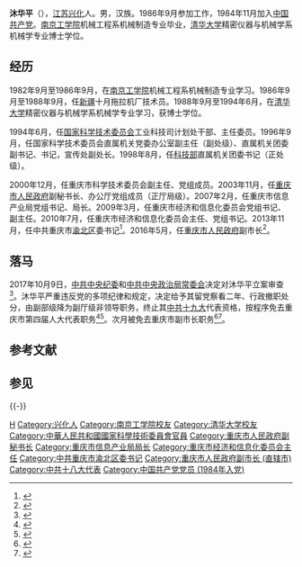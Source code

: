 '''沐华平'''（{{bd|1965年|7月||catIdx=M沐}}），[[江苏省|江苏]][[兴化市|兴化]]人。男，汉族。1986年9月参加工作，1984年11月加入[[中国共产党|中国共产党]]。[[东南大学|南京工学院]]机械工程系机械制造专业毕业，[[清华大学|清华大学]]精密仪器与机械学系机械学专业博士学位。

==经历==
1982年9月至1986年9月，在[[东南大学|南京工学院]]机械工程系机械制造专业学习。1986年9月至1988年9月，任[[新疆维吾尔自治区|新疆]]十月拖拉机厂技术员。1988年9月至1994年6月，在[[清华大学|清华大学]]精密仪器与机械学系机械学专业学习，获博士学位。

1994年6月，任[[中华人民共和国科学技术部|国家科学技术委员会]]工业科技司计划处干部、主任委员。1996年9月，任国家科学技术委员会直属机关党委办公室副主任（副处级）、直属机关团委副书记、书记，宣传处副处长。1998年8月，任[[中华人民共和国科学技术部|科技部]]直属机关团委书记（正处级）。

2000年12月，任重庆市科学技术委员会副主任、党组成员。2003年11月，任[[重庆市人民政府|重庆市人民政府]]副秘书长、办公厅党组成员（正厅局级）。2007年2月，任重庆市信息产业局党组书记、局长。2009年3月，任重庆市经济和信息化委员会党组书记、副主任。2010年7月，任重庆市经济和信息化委员会主任、党组书记。2013年11月，任中共重庆市[[渝北区|渝北区]]委书记<ref>{{cite web|title=黄玉林任重庆市地税局局长 沐华平接任渝北区委书记|url=http://district.ce.cn/newarea/sddy/201312/02/t20131202_1836577_1.shtml|accessdate=2016-05-26|date=2013-12-02|publisher=中国经济网|archive-url=https://web.archive.org/web/20170906113808/http://district.ce.cn/newarea/sddy/201312/02/t20131202_1836577_1.shtml|archive-date=2017-09-06|dead-url=no}}</ref>。2016年5月，任[[重庆市人民政府|重庆市人民政府]]副市长<ref>{{cite web|url=http://www.thepaper.cn/newsDetail_forward_1475109|title=重庆人事变动：渝北区委书记沐华平任重庆市副市长|accessdate=2016-05-27|date=2016-05-27|publisher=澎湃新闻|archive-date=2017-10-09|archive-url=https://web.archive.org/web/20171009194537/http://www.thepaper.cn/newsDetail_forward_1475109|dead-url=no}}</ref>。

==落马==
2017年10月9日，[[中国共产党中央纪律检查委员会|中共中央纪委]]和[[中国共产党中央政治局常务委员会|中共中央政治局常委会]]决定对沐华平立案审查<ref>{{Cite web|title=重庆市原副市长沐华平被立案审查|url=http://www.haozaobao.com/mon/dapan/20171009/40474.html|accessdate=2021-04-19|date=2017-10-09|publisher=联合早报|archive-url=https://web.archive.org/web/20210419024703/http://www.haozaobao.com/mon/dapan/20171009/40474.html|archive-date=2021-04-19|dead-url=no}}</ref>。沐华平严重违反党的多项纪律和规定，决定给予其留党察看二年、行政撤职处分，由副部级降为副厅级非领导职务，终止其[[中国共产党第十九次全国代表大会|中共十九大]]代表资格，按程序免去重庆市第四届人大代表职务<ref>{{cite web|title=重庆市政府原党组成员、副市长沐华平因严重违纪受到留党察看二年、行政撤职处分|url=http://www.ccdi.gov.cn/scdc/zggb/djcf/201710/t20171009_116078.html|accessdate=2017-10-09|date=2017-10-09|publisher=中央纪委监察部网站|archive-url=https://web.archive.org/web/20190130024132/http://www.ccdi.gov.cn/scdc/zggb/djcf/201710/t20171009_116078.html|archive-date=2019-01-30|dead-url=no}}</ref><ref>{{Cite web|title=夏崇源、何挺、沐华平因严重违纪被处分|url=http://www.xinhuanet.com//politics/2017-10/09/c_1121776096.htm|accessdate=2021-04-19|format=2017-10-09|publisher=新华网|archive-url=https://web.archive.org/web/20210524165457/http://www.xinhuanet.com//politics/2017-10/09/c_1121776096.htm|archive-date=2021-05-24|dead-url=no}}</ref>。次月被免去重庆市副市长职务<ref>{{Cite web|title=沐华平被免去重庆市人民政府副市长职务|url=https://www.thepaper.cn/newsDetail_forward_1857558|accessdate=2021-04-19|date=2017-11-09|publisher=澎湃新闻|archive-url=https://web.archive.org/web/20210421180305/https://www.thepaper.cn/newsDetail_forward_1857558|archive-date=2021-04-21|dead-url=no}}</ref><ref>{{Cite web|title=沐华平被免去重庆市人民政府副市长职务|url=https://www.163.com/news/article/D2QETNRL0001875N.html|accessdate=2021-04-19|date=2017-11-09|publisher=网易|archive-url=https://web.archive.org/web/20210421184235/https://www.163.com/news/article/D2QETNRL0001875N.html|archive-date=2021-04-21|dead-url=no}}</ref>。

==参考文献==
{{reflist}}
==参见==
{{-}}
{{start box}}
{{s-ppo|cpc}}
{{s-before|[[黄玉林|黄玉林]]}}
{{s-title|[[中国共产党|中国共产党]][[渝北区|渝北区]]委员会书记|2013年11月－2016年6月}} 
{{s-after|[[段成刚|段成刚]]}}
{{s-gov|prc}}
{{s-before|吴冰}}
{{s-title|[[重庆市|重庆市]]经济和信息化委员会主任|2010年7月－2013年11月}} 
{{s-after|[[郭坚|郭坚]]}}
{{s-before|？}}
{{s-title|[[重庆市|重庆市]]信息产业局局长|2007年2月－2009年3月}} 
{{s-none|机构撤销}}
{{end box}}
{{中共十八大到十九大期间的反腐败工作}}
{{Authority control}}
{{DEFAULTSORT:M}}
[[Category:沐姓|H]]
[[Category:兴化人|Category:兴化人]]
[[Category:南京工学院校友|Category:南京工学院校友]]
[[Category:清华大学校友|Category:清华大学校友]]
[[Category:中華人民共和國國家科學技術委員會官員|Category:中華人民共和國國家科學技術委員會官員]]
[[Category:重庆市人民政府副秘书长|Category:重庆市人民政府副秘书长]]
[[Category:重庆市信息产业局局长|Category:重庆市信息产业局局长]]
[[Category:重庆市经济和信息化委员会主任|Category:重庆市经济和信息化委员会主任]]
[[Category:中共重庆市渝北区委书记|Category:中共重庆市渝北区委书记]]
[[Category:重庆市人民政府副市长_(直辖市)|Category:重庆市人民政府副市长 (直辖市)]]
[[Category:中共十八大代表|Category:中共十八大代表]]
[[Category:中国共产党党员_(1984年入党)|Category:中国共产党党员 (1984年入党)]]